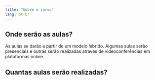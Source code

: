 ```yaml
---
title: "Sobre o curso"
lang: pt-br
---
```


## Onde serão as aulas?

As aulas se darão a partir de um modelo híbrido. Algumas aulas serão presenciais
e outras serão realizadas através de videoconferências em plataformas online.

## Quantas aulas serão realizadas?